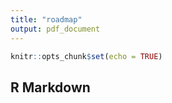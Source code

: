 ```yaml
---
title: "roadmap"
output: pdf_document
---
```


```r
knitr::opts_chunk$set(echo = TRUE)
```

## R Markdown
